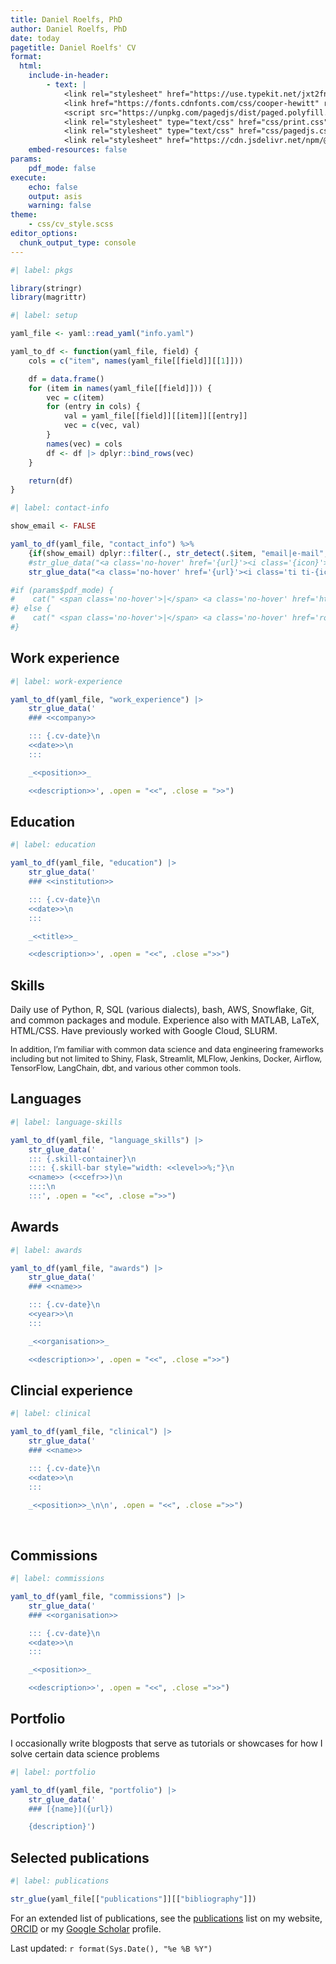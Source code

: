 ```yaml
---
title: Daniel Roelfs, PhD
author: Daniel Roelfs, PhD
date: today
pagetitle: Daniel Roelfs' CV
format:
  html:
    include-in-header: 
        - text: |
            <link rel="stylesheet" href="https://use.typekit.net/jxt2fnp.css">
            <link href="https://fonts.cdnfonts.com/css/cooper-hewitt" rel="stylesheet">
            <script src="https://unpkg.com/pagedjs/dist/paged.polyfill.js"></script>
            <link rel="stylesheet" type="text/css" href="css/print.css">
            <link rel="stylesheet" type="text/css" href="css/pagedjs.css" media="screen">
            <link rel="stylesheet" href="https://cdn.jsdelivr.net/npm/@tabler/icons-webfont@latest/tabler-icons.min.css">
    embed-resources: false
params:
    pdf_mode: false
execute:
    echo: false
    output: asis
    warning: false
theme:
    - css/cv_style.scss
editor_options:
  chunk_output_type: console
---
```


```r
#| label: pkgs

library(stringr)
library(magrittr)
```

```r
#| label: setup

yaml_file <- yaml::read_yaml("info.yaml")

yaml_to_df <- function(yaml_file, field) {
    cols = c("item", names(yaml_file[[field]][[1]]))

    df = data.frame()
    for (item in names(yaml_file[[field]])) {
        vec = c(item)
        for (entry in cols) {
            val = yaml_file[[field]][[item]][[entry]]
            vec = c(vec, val)
        }
        names(vec) = cols
        df <- df |> dplyr::bind_rows(vec)
    }

    return(df)
}
```

::: {.socials}
```r
#| label: contact-info

show_email <- FALSE

yaml_to_df(yaml_file, "contact_info") %>%
    {if(show_email) dplyr::filter(., str_detect(.$item, "email|e-mail", negate = TRUE)) else .} |>
    #str_glue_data("<a class='no-hover' href='{url}'><i class='{icon}'></i></a>")
    str_glue_data("<a class='no-hover' href='{url}'><i class='ti ti-{icon}'></i></a>")

#if (params$pdf_mode) {
#    cat(" <span class='no-hover'>|</span> <a class='no-hover' href='https://cv.danielroelfs.com'><i class='ti ti-brand-safari'></i></a>")
#} else {
#    cat(" <span class='no-hover'>|</span> <a class='no-hover' href='roelfs_cv.pdf'><i class='ti ti-download'></i></a>")
#}
```
:::

## Work experience {.section}

```r
#| label: work-experience

yaml_to_df(yaml_file, "work_experience") |>
    str_glue_data('
    ### <<company>>

    ::: {.cv-date}\n
    <<date>>\n
    :::

    _<<position>>_

    <<description>>', .open = "<<", .close = ">>")
```

## Education {.section}

```r
#| label: education

yaml_to_df(yaml_file, "education") |>
    str_glue_data('
    ### <<institution>>

    ::: {.cv-date}\n
    <<date>>\n
    :::

    _<<title>>_

    <<description>>', .open = "<<", .close =">>")
```

## Skills {.section}

Daily use of Python, R, SQL (various dialects), bash, AWS, Snowflake, Git, and common packages and module. Experience also with MATLAB, LaTeX, HTML/CSS. Have previously worked with Google Cloud, SLURM.

::: {style="margin-top: 1em;font-size: 90%"}
In addition, I'm familiar with common data science and data engineering frameworks including but not limited to Shiny, Flask, Streamlit, MLFlow, Jenkins, Docker, Airflow, TensorFlow, LangChain, dbt, and various other common tools.
:::

## Languages {.section}

```r
#| label: language-skills

yaml_to_df(yaml_file, "language_skills") |>
    str_glue_data('
    ::: {.skill-container}\n
    :::: {.skill-bar style="width: <<level>>%;"}\n
    <<name>> (<<cefr>>)\n
    ::::\n
    :::', .open = "<<", .close =">>")
```

## Awards {.section}

```r
#| label: awards

yaml_to_df(yaml_file, "awards") |>
    str_glue_data('
    ### <<name>>

    ::: {.cv-date}\n
    <<year>>\n
    :::

    _<<organisation>>_

    <<description>>', .open = "<<", .close =">>")
```

## Clincial experience {.section}

```r
#| label: clinical

yaml_to_df(yaml_file, "clinical") |>
    str_glue_data('
    ### <<name>>

    ::: {.cv-date}\n
    <<date>>\n
    :::

    _<<position>>_\n\n', .open = "<<", .close =">>")
```

<br>

## Commissions {.section}

```r
#| label: commissions

yaml_to_df(yaml_file, "commissions") |>
    str_glue_data('
    ### <<organisation>>

    ::: {.cv-date}\n
    <<date>>\n
    :::

    _<<position>>_

    <<description>>', .open = "<<", .close =">>")
```

## Portfolio {.section}

I occasionally write blogposts that serve as tutorials or showcases for how I solve certain data science problems

```r
#| label: portfolio

yaml_to_df(yaml_file, "portfolio") |>
    str_glue_data('
    ### [{name}]({url})

    {description}')
```

## Selected publications {.section}

```r
#| label: publications

str_glue(yaml_file[["publications"]][["bibliography"]])
```

For an extended list of publications, see the [publications](https://danielroelfs.com/publications) list on my website, [ORCID](https://orcid.org/0000-0002-1083-002X) or my [Google Scholar](https://scholar.google.com/citations?hl=en&user=QmVQcsAAAAAJ&view_op=list_works&sortby=pubdate) profile.

::: {.last-updated}
Last updated: `r format(Sys.Date(), "%e %B %Y")`
:::